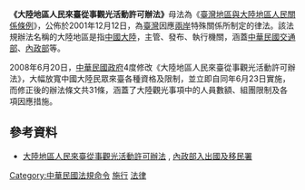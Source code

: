 {{legal}}
'''《大陸地區人民來臺從事觀光活動許可辦法》'''母法為《[[臺灣地區與大陸地區人民關係條例|臺灣地區與大陸地區人民關係條例]]》，公佈於2001年12月12日，為[[臺灣|臺灣]]因應[[兩岸|兩岸]]特殊關係所制定的律法。該法規辦法名稱的大陸地區是指[[中國大陸|中國大陸]]，主管、發布、執行機關，涵蓋[[中華民國交通部|中華民國交通部]]、[[中華民國內政部|內政部]]等。

2008年6月20日，[[中華民國政府|中華民國政府]]4度修改《大陸地區人民來臺從事觀光活動許可辦法》，大幅放寬中國大陸民眾來臺各種資格及限制，並立即自同年6月23日實施，而修正後的辦法條文共31條，涵蓋了大陸觀光事項中的人員數額、組團限制及各項因應措施。

==參考資料==
*[http://www.immigration.gov.tw/ct.asp?xItem=1083439&ctNode=29651&mp=1 大陸地區人民來臺從事觀光活動許可辦法] {{Wayback|url=http://www.immigration.gov.tw/ct.asp?xItem=1083439&ctNode=29651&mp=1 |date=20160307025224 }}, [[內政部入出國及移民署|內政部入出國及移民署]]

{{中華民國法律}}
{{法律小作品}}

[[Category:中華民國法規命令|Category:中華民國法規命令]]
[[Category:2001年臺灣法律|施行]]
[[Category:2001年台灣建立|法律]]